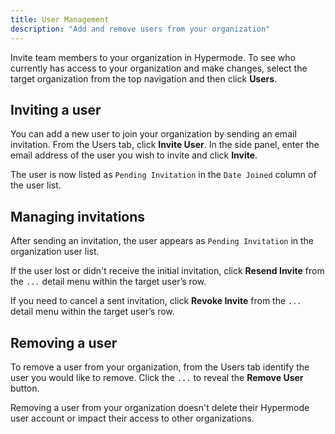 ```yaml
---
title: User Management
description: "Add and remove users from your organization"
---
```


Invite team members to your organization in Hypermode. To see who currently has access to your organization and make changes, select the target organization from the top navigation and then click **Users**.

## Inviting a user

You can add a new user to join your organization by sending an email invitation. From the Users tab, click **Invite User**. In the side panel, enter the email address of the user you wish to invite and click **Invite**.

The user is now listed as `Pending Invitation` in the `Date Joined` column of the user list.

## Managing invitations

After sending an invitation, the user appears as `Pending Invitation` in the organization user list.

If the user lost or didn't receive the initial invitation, click **Resend Invite** from the `...` detail menu within the target user’s row.

If you need to cancel a sent invitation, click **Revoke Invite** from the `...` detail menu within the target user’s row.

## Removing a user

To remove a user from your organization, from the Users tab identify the user you would like to remove. Click the `...` to reveal the **Remove User** button.

Removing a user from your organization doesn't delete their Hypermode user account or impact their access to other organizations.
